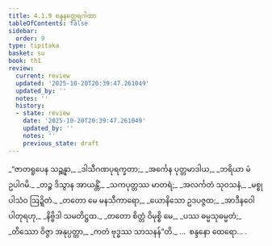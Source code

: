 ```yaml
---
title: 4.1.9 စန္ဒနတ္ထေရဂါထာ
tableOfContents: false
sidebar:
  order: 9
type: tipitaka
basket: su
book: th1
review:
  current: review
  updated: '2025-10-20T20:39:47.261049'
  updated_by: ''
  notes: ''
  history:
  - state: review
    date: '2025-10-20T20:39:47.261049'
    updated_by: ''
    notes: ''
    previous_state: draft
---
```



<DynamicBreadcrumb />


<ReviewStatus review={frontmatter.review} showDetails={true} />

<HypothesisAnnotation frontmatter={frontmatter} />

<Division number="299" book="th1" e="ch" v="19" p="272">

<Paragraph number="543" type="verses" book="th1">
_“ဇာတရူပေန သဉ္ဆန္နာ,_  
_ဒါသီဂဏပုရက္ခတာ;_  
_အင်္ကေန ပုတ္တမာဒါယ,_  
_ဘရိယာ မံ ဥပါဂမိ._  

</Paragraph>

</Division>
<Division number="300" book="th1" e="ch" v="19" p="272">

<Paragraph number="544" type="verses" book="th1">
_တဉ္စ ဒိသွာန အာယန္တိံ,_  
_သကပုတ္တဿ မာတရံ;_  
_အလင်္ကတံ သုဝသနံ,_  
_မစ္စုပါသံဝ ဩဍ္ဍိတံ._  

</Paragraph>

</Division>
<Division number="301" book="th1" e="ch" v="19" p="272">

<Paragraph number="545" type="verses" book="th1">
_တတော မေ မနသီကာရော,_  
_ယောနိသော ဥဒပဇ္ဇထ;_  
_အာဒီနဝေါ ပါတုရဟု,_  
_နိဗ္ဗိဒါ သမတိဋ္ဌထ._  

</Paragraph>

</Division>
<Division number="302" book="th1" e="ch" v="19" p="272">

<Paragraph number="546" type="verses" book="th1">
_တတော စိတ္တံ ဝိမုစ္စိ မေ,_  
_ပဿ ဓမ္မသုဓမ္မတံ;_  
_တိဿော ဝိဇ္ဇာ အနုပ္ပတ္တာ,_  
_ကတံ ဗုဒ္ဓဿ သာသနန်”တိ._  


</Paragraph>
</Division>

<Paragraph number="547" type="center" book="th1">
…  စန္ဒနော ထေရော… .
</Paragraph>